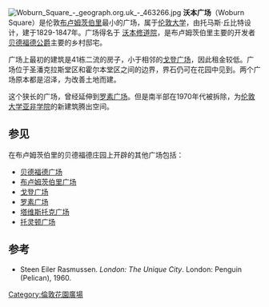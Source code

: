 {{Coord|51|31|23|N|0|7|45|W|type:landmark_region:GB|display=title}}
[[File:Woburn_Square_-_geograph.org.uk_-_463266.jpg|thumb]]
'''沃本广场'''（Woburn Square）是伦敦[[布卢姆茨伯里|布卢姆茨伯里]]最小的广场，属于[[伦敦大学|伦敦大学]]，由托马斯·丘比特设计，建于1829-1847年。广场得名于 [[沃本修道院|沃本修道院]]，是布卢姆茨伯里主要的开发者[[贝德福德公爵|贝德福德公爵]]主要的乡村邸宅。 

广场上最初的建筑是41栋二流的房子，小于相邻的[[戈登广场|戈登广场]]，因此租金较低。广场位于圣潘克拉斯堂区和霍尔本堂区之间的边界，界石仍可在花园中见到。两个广场原本都是沼泽，为改善土地而建。

这个狭长的广场，曾经延伸到[[罗素广场|罗素广场]]。但是南半部在1970年代被拆除，为[[伦敦大学亚非学院|伦敦大学亚非学院]]的新建筑腾出空间。

==参见==
{{commonscat|Woburn Square}}
在布卢姆茨伯里的贝德福德庄园上开辟的其他广场包括：
*[[贝德福德广场|贝德福德广场]]
*[[布卢姆茨伯里广场|布卢姆茨伯里广场]]
*[[戈登广场|戈登广场]]
*[[罗素广场|罗素广场]]
*[[塔维斯托克广场|塔维斯托克广场]]
*[[托灵顿广场|托灵顿广场]]

==参考==
* Steen Eiler Rasmussen. ''London: The Unique City''. London: Penguin (Pelican), 1960.

[[Category:倫敦花園廣場|Category:倫敦花園廣場]]